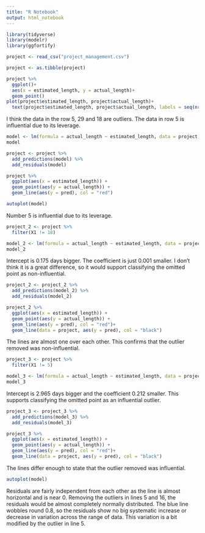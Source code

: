 ```yaml
---
title: "R Notebook"
output: html_notebook
---
```


```r
library(tidyverse)
library(modelr)
library(ggfortify)
```


```r
project <- read_csv("project_management.csv")
```
```r
project <- as.tibble(project)
```

```r
project %>% 
  ggplot()+
  aes(x = estimated_length, y = actual_length)+
  geom_point()
plot(project$estimated_length, project$actual_length)+
  text(project$estimated_length, project$actual_length, labels = seq(nrow(project)), cex = 0.7, pos = 2)
```
I think the data in the row 5, 29 and 18 are outliers. The data in row 5 is influential due to its leverage. 

```r
model <- lm(formula = actual_length ~ estimated_length, data = project)
model
```

```r
project <- project %>%
  add_predictions(model) %>%
  add_residuals(model)
```

```r
project %>%
  ggplot(aes(x = estimated_length)) +
  geom_point(aes(y = actual_length)) +
  geom_line(aes(y = pred), col = "red")
```

```r
autoplot(model)
```
Number 5 is influential due to its leverage. 

```r
project_2 <- project %>% 
  filter(X1 != 18)
```

```r
model_2 <- lm(formula = actual_length ~ estimated_length, data = project_2)
model_2
```
Intercept is 0.175 days bigger. The coefficient is just 0.001 smaller. I don't think it is a great difference, so it would support classifying the omitted point as non-influential. 

```r
project_2 <- project_2 %>%
  add_predictions(model_2) %>%
  add_residuals(model_2)
```

```r
project_2 %>% 
  ggplot(aes(x = estimated_length)) +
  geom_point(aes(y = actual_length)) +
  geom_line(aes(y = pred), col = "red")+
  geom_line(data = project, aes(y = pred), col = "black")
```
The lines are almost one over each other. This confirms that the outlier removed was non-influential. 

```r
project_3 <- project %>% 
  filter(X1 != 5)
```

```r
model_3 <- lm(formula = actual_length ~ estimated_length, data = project_3)
model_3
```
Intercept is 2.965 days bigger and the coefficient 0.212 smaller. This supports classifying the omitted point as an influential outlier. 

```r
project_3 <- project_3 %>%
  add_predictions(model_3) %>%
  add_residuals(model_3)
```

```r
project_3 %>% 
  ggplot(aes(x = estimated_length)) +
  geom_point(aes(y = actual_length)) +
  geom_line(aes(y = pred), col = "red")+
  geom_line(data = project, aes(y = pred), col = "black")
```
The lines differ enough to state that the outlier removed was influential. 

```r
autoplot(model)
```
Residuals are fairly independent from each other as the line is almost horizontal and is near 0. 
Removing the outliers in lines 5 and 16, the residuals would be almost completely normally distributed.
The blue line wobbles round 0.8, so the residuals show no big systematic increase or decrease in variation across the range of data. This variation is a bit modified by the outlier in line 5. 
